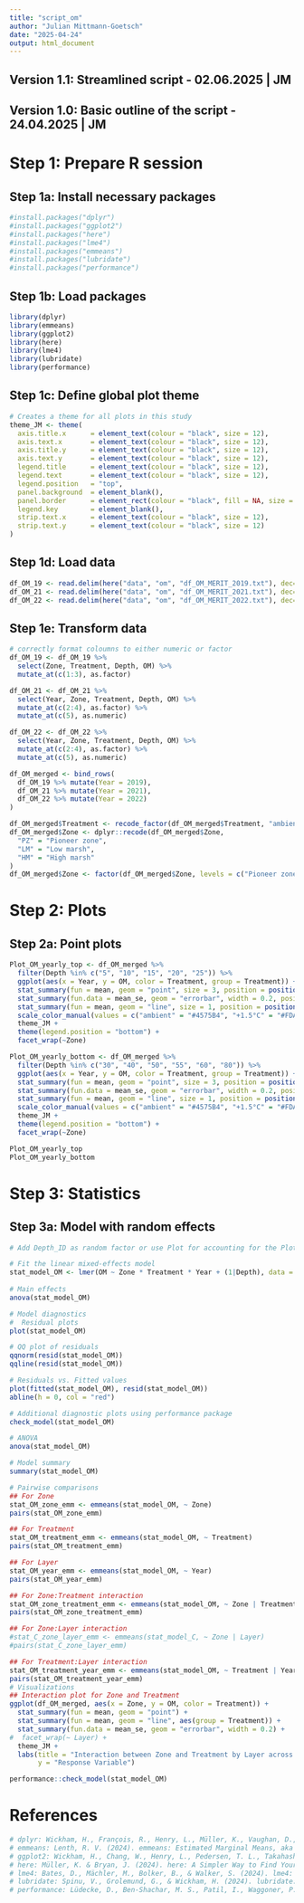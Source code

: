 ```yaml
---
title: "script_om"
author: "Julian Mittmann-Goetsch"
date: "2025-04-24"
output: html_document
---
```


## Version 1.1: Streamlined script - 02.06.2025 | JM
## Version 1.0: Basic outline of the script - 24.04.2025 | JM

# Step 1: Prepare R session
## Step 1a: Install necessary packages
```r
#install.packages("dplyr")
#install.packages("ggplot2")
#install.packages("here")
#install.packages("lme4")
#install.packages("emmeans")
#install.packages("lubridate")
#install.packages("performance")
```

## Step 1b: Load packages
```r
library(dplyr)
library(emmeans)
library(ggplot2)
library(here)
library(lme4)
library(lubridate)
library(performance)
```

## Step 1c: Define global plot theme
```r
# Creates a theme for all plots in this study 
theme_JM <- theme(
  axis.title.x      = element_text(colour = "black", size = 12),
  axis.text.x       = element_text(colour = "black", size = 12), 
  axis.title.y      = element_text(colour = "black", size = 12),
  axis.text.y       = element_text(colour = "black", size = 12), 
  legend.title      = element_text(colour = "black", size = 12),
  legend.text       = element_text(colour = "black", size = 12), 
  legend.position   = "top",
  panel.background  = element_blank(), 
  panel.border      = element_rect(colour = "black", fill = NA, size = 1.2),
  legend.key        = element_blank(),
  strip.text.x      = element_text(colour = "black", size = 12),
  strip.text.y      = element_text(colour = "black", size = 12)
)
```

## Step 1d: Load data
```r
df_OM_19 <- read.delim(here("data", "om", "df_OM_MERIT_2019.txt"), dec=".", sep="\t")    # L0 raw data MERIT OM 2019 @Hao Tang
df_OM_21 <- read.delim(here("data", "om", "df_OM_MERIT_2021.txt"), dec=".", sep="\t")    # L0 raw data MERIT OM 2021 @JulianMiGoe, @Lea Rebentisch
df_OM_22 <- read.delim(here("data", "om", "df_OM_MERIT_2022.txt"), dec=".", sep="\t")    # L0 raw data MERIT OM 2021 @JulianMiGoe
```

## Step 1e: Transform data
```r
# correctly format coloumns to either numeric or factor
df_OM_19 <- df_OM_19 %>% 
  select(Zone, Treatment, Depth, OM) %>% 
  mutate_at(c(1:3), as.factor)

df_OM_21 <- df_OM_21 %>% 
  select(Year, Zone, Treatment, Depth, OM) %>% 
  mutate_at(c(2:4), as.factor) %>% 
  mutate_at(c(5), as.numeric)

df_OM_22 <- df_OM_22 %>% 
  select(Year, Zone, Treatment, Depth, OM) %>% 
  mutate_at(c(2:4), as.factor) %>% 
  mutate_at(c(5), as.numeric)

df_OM_merged <- bind_rows(
  df_OM_19 %>% mutate(Year = 2019),
  df_OM_21 %>% mutate(Year = 2021),
  df_OM_22 %>% mutate(Year = 2022)
)

df_OM_merged$Treatment <- recode_factor(df_OM_merged$Treatment, "ambient" = "ambient", "+1.5C" = "+1.5°C", "+3.0C" = "+3.0°C")
df_OM_merged$Zone <- dplyr::recode(df_OM_merged$Zone,
  "PZ" = "Pioneer zone",
  "LM" = "Low marsh",
  "HM" = "High marsh"
)
df_OM_merged$Zone <- factor(df_OM_merged$Zone, levels = c("Pioneer zone", "Low marsh", "High marsh"))
```

# Step 2: Plots
## Step 2a: Point plots
```r
Plot_OM_yearly_top <- df_OM_merged %>% 
  filter(Depth %in% c("5", "10", "15", "20", "25")) %>% 
  ggplot(aes(x = Year, y = OM, color = Treatment, group = Treatment)) +
  stat_summary(fun = mean, geom = "point", size = 3, position = position_dodge(width = 0.2)) +
  stat_summary(fun.data = mean_se, geom = "errorbar", width = 0.2, position = position_dodge(width = 0.2)) +
  stat_summary(fun = mean, geom = "line", size = 1, position = position_dodge(width = 0.2)) +
  scale_color_manual(values = c("ambient" = "#4575B4", "+1.5°C" = "#FDAE61", "+3.0°C" = "#D73027"), name = "Warming treatment:") +
  theme_JM +
  theme(legend.position = "bottom") +
  facet_wrap(~Zone) 

Plot_OM_yearly_bottom <- df_OM_merged %>% 
  filter(Depth %in% c("30", "40", "50", "55", "60", "80")) %>% 
  ggplot(aes(x = Year, y = OM, color = Treatment, group = Treatment)) +
  stat_summary(fun = mean, geom = "point", size = 3, position = position_dodge(width = 0.2)) +
  stat_summary(fun.data = mean_se, geom = "errorbar", width = 0.2, position = position_dodge(width = 0.2)) +
  stat_summary(fun = mean, geom = "line", size = 1, position = position_dodge(width = 0.2)) +
  scale_color_manual(values = c("ambient" = "#4575B4", "+1.5°C" = "#FDAE61", "+3.0°C" = "#D73027")) +
  theme_JM +
  theme(legend.position = "bottom") +
  facet_wrap(~Zone) 

Plot_OM_yearly_top
Plot_OM_yearly_bottom
```

# Step 3: Statistics
## Step 3a: Model with random effects
```r
# Add Depth_ID as random factor or use Plot for accounting for the Plots not just the cores being non-independent

# Fit the linear mixed-effects model
stat_model_OM <- lmer(OM ~ Zone * Treatment * Year + (1|Depth), data = df_OM_merged %>% filter(Depth %in% c("5", "10", "15", "20", "25"))) 
 
# Main effects
anova(stat_model_OM)

# Model diagnostics
#  Residual plots
plot(stat_model_OM)

# QQ plot of residuals
qqnorm(resid(stat_model_OM))
qqline(resid(stat_model_OM))

# Residuals vs. Fitted values
plot(fitted(stat_model_OM), resid(stat_model_OM))
abline(h = 0, col = "red")

# Additional diagnostic plots using performance package
check_model(stat_model_OM)

# ANOVA
anova(stat_model_OM)

# Model summary
summary(stat_model_OM)

# Pairwise comparisons
## For Zone
stat_OM_zone_emm <- emmeans(stat_model_OM, ~ Zone)
pairs(stat_OM_zone_emm)

## For Treatment
stat_OM_treatment_emm <- emmeans(stat_model_OM, ~ Treatment)
pairs(stat_OM_treatment_emm)

## For Layer
stat_OM_year_emm <- emmeans(stat_model_OM, ~ Year)
pairs(stat_OM_year_emm)

## For Zone:Treatment interaction
stat_OM_zone_treatment_emm <- emmeans(stat_model_OM, ~ Zone | Treatment)
pairs(stat_OM_zone_treatment_emm)

## For Zone:Layer interaction
#stat_C_zone_layer_emm <- emmeans(stat_model_C, ~ Zone | Layer)
#pairs(stat_C_zone_layer_emm)

## For Treatment:Layer interaction
stat_OM_treatment_year_emm <- emmeans(stat_model_OM, ~ Treatment | Year)
pairs(stat_OM_treatment_year_emm)
# Visualizations
## Interaction plot for Zone and Treatment
ggplot(df_OM_merged, aes(x = Zone, y = OM, color = Treatment)) +
  stat_summary(fun = mean, geom = "point") +
  stat_summary(fun = mean, geom = "line", aes(group = Treatment)) +
  stat_summary(fun.data = mean_se, geom = "errorbar", width = 0.2) +
#  facet_wrap(~ Layer) +
  theme_JM +
  labs(title = "Interaction between Zone and Treatment by Layer across all Enzymes",
       y = "Response Variable")

performance::check_model(stat_model_OM)
```

# References
```r
# dplyr: Wickham, H., François, R., Henry, L., Müller, K., Vaughan, D., & PBC, P. S. (2024). dplyr: A Grammar of Data Manipulation. R package version 1.1.4. https://CRAN.R-project.org/package=dplyr
# emmeans: Lenth, R. V. (2024). emmeans: Estimated Marginal Means, aka Least-Squares Means. R package version 1.10.2. https://CRAN.R-project.org/package=emmeans
# ggplot2: Wickham, H., Chang, W., Henry, L., Pedersen, T. L., Takahashi, K., Wilke, C., Woo, K., & Yutani, H. (2024). ggplot2: Create Elegant Data Visualisations Using the Grammar of Graphics. R package version 3.5.1. https://CRAN.R-project.org/package=ggplot2
# here: Müller, K. & Bryan, J. (2024). here: A Simpler Way to Find Your Files. R package version 1.0.1. https://CRAN.R-project.org/package=here
# lme4: Bates, D., Mächler, M., Bolker, B., & Walker, S. (2024). lme4: Linear Mixed-Effects Models using 'Eigen' and S4. R package version 1.1-35. https://CRAN.R-project.org/package=lme4
# lubridate: Spinu, V., Grolemund, G., & Wickham, H. (2024). lubridate: Make Dealing with Dates a Little Easier. R package version 1.9.3. https://CRAN.R-project.org/package=lubridate
# performance: Lüdecke, D., Ben-Shachar, M. S., Patil, I., Waggoner, P., & Makowski, D. (2024). performance: Assessment of Regression Models Performance. R package version 0.10.8. https://CRAN.R-project.org/package=performance
```

